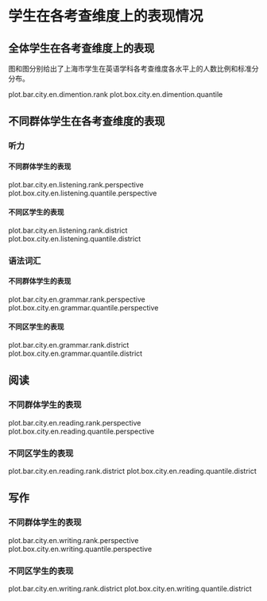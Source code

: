 <!-- chapter dimention -->

\mytext

# 学生在各考查维度上的表现情况

## 全体学生在各考查维度上的表现

图\ref{fig: `r gio.R$GetPlotTitle("plot.bar.city.en.dimention.rank")`}和图\ref{fig: `r gio.R$GetPlotTitle("plot.box.city.en.dimention.quantile")`}分别给出了上海市学生在英语学科各考查维度各水平上的人数比例和标准分分布。

plot.bar.city.en.dimention.rank
plot.box.city.en.dimention.quantile


## 不同群体学生在各考查维度的表现

### 听力

#### 不同群体学生的表现

plot.bar.city.en.listening.rank.perspective
plot.box.city.en.listening.quantile.perspective


#### 不同区学生的表现

plot.bar.city.en.listening.rank.district
plot.box.city.en.listening.quantile.district

### 语法词汇

#### 不同群体学生的表现

plot.bar.city.en.grammar.rank.perspective
plot.box.city.en.grammar.quantile.perspective



#### 不同区学生的表现

plot.bar.city.en.grammar.rank.district
plot.box.city.en.grammar.quantile.district

## 阅读

### 不同群体学生的表现

plot.bar.city.en.reading.rank.perspective
plot.box.city.en.reading.quantile.perspective


### 不同区学生的表现

plot.bar.city.en.reading.rank.district
plot.box.city.en.reading.quantile.district



## 写作

### 不同群体学生的表现

plot.bar.city.en.writing.rank.perspective
plot.box.city.en.writing.quantile.perspective



### 不同区学生的表现

plot.bar.city.en.writing.rank.district
plot.box.city.en.writing.quantile.district


<!-- end of chapter dimention -->
